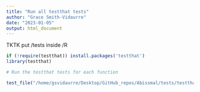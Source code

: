 ```yaml
---
title: "Run all testthat tests"
author: "Grace Smith-Vidaurre"
date: "2023-01-05"
output: html_document
---
```


TKTK put /tests inside /R

```r

if (!require(testthat)) install.packages('testthat')
library(testthat)

# Run the testthat tests for each function

test_file("/home/gsvidaurre/Desktop/GitHub_repos/Abissmal/tests/testthat/test_find_rfid_perching_events.R")

```

